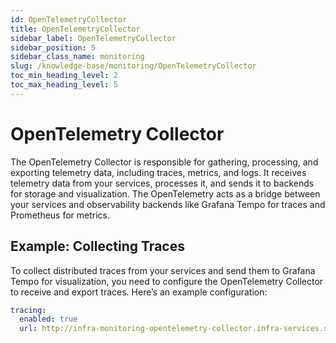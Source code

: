 ```yaml
---
id: OpenTelemetryCollector
title: OpenTelemetryCollector
sidebar_label: OpenTelemetryCollector
sidebar_position: 5
sidebar_class_name: monitoring
slug: /knowledge-base/monitoring/OpenTelemetryCollector
toc_min_heading_level: 2
toc_max_heading_level: 5
---
```



# OpenTelemetry Collector

The OpenTelemetry Collector is responsible for gathering, processing, and exporting telemetry data, including traces, metrics, and logs. It receives telemetry data from your services, processes it, and sends it to backends for storage and visualization. The OpenTelemetry acts as a bridge between your services and observability backends like Grafana Tempo for traces and Prometheus for metrics.

## Example: Collecting Traces

To collect distributed traces from your services and send them to Grafana Tempo for visualization, you need to configure the OpenTelemetry Collector to receive and export traces. Here’s an example configuration:

```yaml
tracing:
  enabled: true
  url: http://infra-monitoring-opentelemetry-collector.infra-services.svc.cluster.local:4317
```
